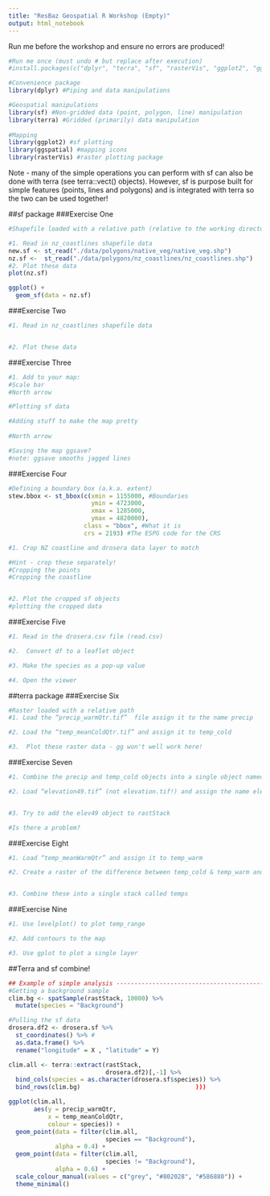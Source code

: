 ```yaml
---
title: "ResBaz Geospatial R Workshop (Empty)"
output: html_notebook
---
```


Run me before the workshop and ensure no errors are produced!
```r
#Run me once (must undo # but replace after execution)
#install.packages(c("dplyr", "terra", "sf", "rasterVis", "ggplot2", "ggspatial"))
```


```r
#Convenience package
library(dplyr) #Piping and data manipulations

#Geospatial manipulations
library(sf) #Non-gridded data (point, polygon, line) manipulation
library(terra) #Gridded (primarily) data manipulation
 
#Mapping
library(ggplot2) #sf plotting
library(ggspatial) #mapping icons
library(rasterVis) #raster plotting package
```

Note - many of the simple operations you can perform with sf can also be done with terra (see terra::vect() objects). However, sf is purpose built for simple features (points, lines and polygons) and is integrated with terra so the two can be used together!

##sf package
###Exercise One
```r
#Shapefile loaded with a relative path (relative to the working directory which is where ever the geospatialResBaz.proj file is)

#1. Read in nz_coastlines shapefile data 
new.sf <- st_read("./data/polygons/native_veg/native_veg.shp")
nz.sf <-  st_read("./data/polygons/nz_coastlines/nz_coastlines.shp")
#2. Plot these data
plot(nz.sf)

ggplot() + 
  geom_sf(data = nz.sf)

```

###Exercise Two
```r
#1. Read in nz_coastlines shapefile data 


#2. Plot these data

```

###Exercise Three
```r
#1. Add to your map:
#Scale bar
#North arrow

#Plotting sf data

#Adding stuff to make the map pretty
 
#North arrow

#Saving the map ggsave?
#note: ggsave smooths jagged lines

```

###Exercise Four
```r
#Defining a boundary box (a.k.a. extent)
stew.bbox <- st_bbox(c(xmin = 1155000, #Boundaries
                       ymin = 4723000,  
                       xmax = 1285000, 
                       ymax = 4820000), 
                     class = "bbox", #What it is
                     crs = 2193) #The ESPG code for the CRS

#1. Crop NZ coastline and drosera data layer to match

#Hint - crop these separately!
#Cropping the points
#Cropping the coastline


#2. Plot the cropped sf objects
#plotting the cropped data

```

###Exercise Five
```r

#1. Read in the drosera.csv file (read.csv)

#2.  Convert df to a leaflet object

#3. Make the species as a pop-up value

#4. Open the viewer


```

##terra package
###Exercise Six
```r
#Raster loaded with a relative path 
#1. Load the “precip_warmQtr.tif”  file assign it to the name precip

#2. Load the “temp_meanColdQtr.tif” and assign it to temp_cold 

#3.  Plot these raster data - gg won't well work here!

```

###Exercise Seven
```r
#1. Combine the precip and temp_cold objects into a single object named rastStack

#2. Load “elevation49.tif” (not elevation.tif!) and assign the name elev49


#3. Try to add the elev49 object to rastStack

#Is there a problem?


```

###Exercise Eight
```r
#1. Load “temp_meanWarmQtr” and assign it to temp_warm 

#2. Create a raster of the difference between temp_cold & temp_warm and assign it to temp_range


#3. Combine these into a single stack called temps

```

###Exercise Nine
```r
#1. Use levelplot() to plot temp_range

#2. Add contours to the map

#3. Use gplot to plot a single layer

```

##Terra and sf combine!
```r
## Example of simple analysis ------------------------------------------------------------
#Getting a background sample
clim.bg <- spatSample(rastStack, 10000) %>% 
  mutate(species = "Background")

#Pulling the sf data
drosera.df2 <- drosera.sf %>%
  st_coordinates() %>% #
  as.data.frame() %>% 
  rename("longitude" = X , "latitude" = Y) 

clim.all <- terra::extract(rastStack, 
                           drosera.df2)[,-1] %>%
  bind_cols(species = as.character(drosera.sf$species)) %>% 
  bind_rows(clim.bg)                                )))

ggplot(clim.all,
       aes(y = precip_warmQtr,
           x = temp_meanColdQtr,
           colour = species)) +
  geom_point(data = filter(clim.all, 
                           species == "Background"),
             alpha = 0.4) +
  geom_point(data = filter(clim.all, 
                           species != "Background"),
             alpha = 0.6) +
  scale_colour_manual(values = c("grey", "#802028", "#586880")) +
  theme_minimal()

```
